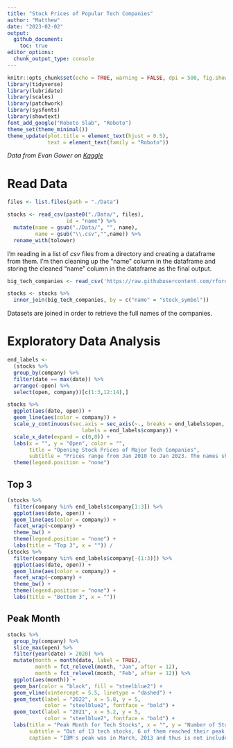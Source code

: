 ```yaml
---
title: "Stock Prices of Popular Tech Companies"
author: "Matthew"
date: "2023-02-02"
output: 
  github_document:
    toc: true
editor_options: 
  chunk_output_type: console
---
```


```r
knitr::opts_chunk$set(echo = TRUE, warning = FALSE, dpi = 500, fig.showtext = TRUE)
library(tidyverse)
library(lubridate)
library(scales)
library(patchwork)
library(sysfonts)
library(showtext)
font_add_google("Roboto Slab", "Roboto")
theme_set(theme_minimal())
theme_update(plot.title = element_text(hjust = 0.5),
             text = element_text(family = "Roboto"))
```

*Data from Evan Gower on [Kaggle](https://www.kaggle.com/datasets/evangower/big-tech-stock-prices?resource=download&select=TSLA.csv)*

# Read Data

```r
files <- list.files(path = "./Data")

stocks <- read_csv(paste0("./Data/", files), 
                   id = "name") %>% 
  mutate(name = gsub("./Data/", "", name),
         name = gsub("\\.csv","",name)) %>% 
  rename_with(tolower)
```

I'm reading in a list of *csv* files from a directory and creating a dataframe from them. I'm then cleaning up the "name" column in the dataframe and storing the cleaned "name" column in the dataframe as the final output.

```r
big_tech_companies <- read_csv('https://raw.githubusercontent.com/rfordatascience/tidytuesday/master/data/2023/2023-02-07/big_tech_companies.csv')

stocks <- stocks %>% 
  inner_join(big_tech_companies, by = c("name" = "stock_symbol"))
```

Datasets are joined in order to retrieve the full names of the companies.

# Exploratory Data Analysis

```r
end_labels <- 
  (stocks %>% 
  group_by(company) %>% 
  filter(date == max(date)) %>% 
  arrange(-open) %>% 
  select(open, company))[c(1:3,12:14),]

stocks %>% 
  ggplot(aes(date, open)) +
  geom_line(aes(color = company)) +
  scale_y_continuous(sec.axis = sec_axis(~., breaks = end_labels$open, 
                        labels = end_labels$company)) +
  scale_x_date(expand = c(0,0)) +
  labs(x = "", y = "Open", color = "",
       title = "Opening Stock Prices of Major Tech Companies",
       subtitle = "Prices range from Jan 2010 to Jan 2023. The names shown are\nthe top and bottom 3 tech stocks at the most recent date.") +
  theme(legend.position = "none")
```

## Top 3

```r
(stocks %>% 
  filter(company %in% end_labels$company[1:3]) %>% 
  ggplot(aes(date, open)) +
  geom_line(aes(color = company)) +
  facet_wrap(~company) +
  theme_bw() +
  theme(legend.position = "none") +
  labs(title = "Top 3", x = "")) /
(stocks %>% 
  filter(company %in% end_labels$company[-(1:3)]) %>% 
  ggplot(aes(date, open)) +
  geom_line(aes(color = company)) +
  facet_wrap(~company) +
  theme_bw() +
  theme(legend.position = "none") +
  labs(title = "Bottom 3", x = ""))
```

## Peak Month

```r
stocks %>% 
  group_by(company) %>% 
  slice_max(open) %>% 
  filter(year(date) > 2020) %>% 
  mutate(month = month(date, label = TRUE),
         month = fct_relevel(month, "Jan", after = 12),
         month = fct_relevel(month, "Feb", after = 12)) %>% 
  ggplot(aes(month)) +
  geom_bar(color = "black", fill = "steelblue2") +
  geom_vline(xintercept = 5.5, linetype = "dashed") +
  geom_text(label = "2022", x = 5.8, y = 5, 
            color = "steelblue2", fontface = "bold") +
  geom_text(label = "2021", x = 5.2, y = 5,
            color = "steelblue2", fontface = "bold") +
  labs(title = "Peak Month for Tech Stocks", x = "", y = "Number of Stocks",
       subtitle = "Out of 13 tech stocks, 6 of them reached their peak in November 2021",
       caption = "IBM's peak was in March, 2013 and thus is not included.")
```
